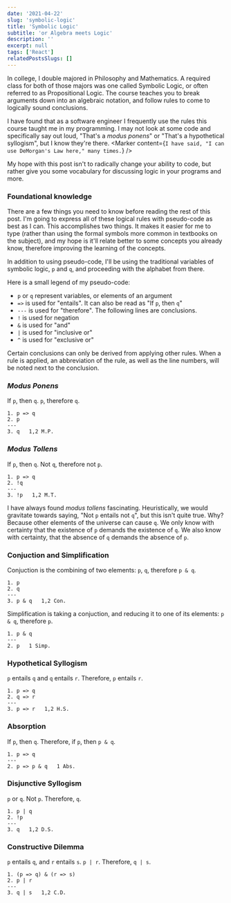 ```yaml
---
date: '2021-04-22'
slug: 'symbolic-logic'
title: 'Symbolic Logic'
subtitle: 'or Algebra meets Logic'
description: ''
excerpt: null
tags: ['React']
relatedPostsSlugs: []
---
```


In college, I double majored in Philosophy and Mathematics. A required class for both of those majors was one called Symbolic Logic, or often referred to as Propositional Logic. The course teaches you to break arguments down into an algebraic notation, and follow rules to come to logically sound conclusions.

I have found that as a software engineer I frequently use the rules this course taught me in my programming. I may not look at some code and specifically say out loud, "That's a _modus ponens_" or "That's a hypothetical syllogism", but I know they're there. <Marker content={`I have said, "I can use DeMorgan's Law here," many times.`} />

My hope with this post isn't to radically change your ability to code, but rather give you some vocabulary for discussing logic in your programs and more.

### Foundational knowledge

There are a few things you need to know before reading the rest of this post. I'm going to express all of these logical rules with pseudo-code as best as I can. This accomplishes two things. It makes it easier for me to type (rather than using the formal symbols more common in textbooks on the subject), and my hope is it'll relate better to some concepts you already know, therefore improving the learning of the concepts.

In addition to using pseudo-code, I'll be using the traditional variables of symbolic logic, `p` and `q`, and proceeding with the alphabet from there.

Here is a small legend of my pseudo-code:

- `p` or `q` represent variables, or elements of an argument
- `=>` is used for "entails". It can also be read as "If `p`, then `q`"
- `---` is used for "therefore". The following lines are conclusions.
- `!` is used for negation
- `&` is used for "and"
- `|` is used for "inclusive or"
- `^` is used for "exclusive or"

Certain conclusions can only be derived from applying other rules. When a rule is applied, an abbreviation of the rule, as well as the line numbers, will be noted next to the conclusion.

### _Modus Ponens_

If `p`, then `q`. `p`, therefore `q`.

```
1. p => q
2. p
---
3. q   1,2 M.P.
```

### _Modus Tollens_

If `p`, then `q`. Not `q`, therefore not `p`.

```
1. p => q
2. !q
---
3. !p   1,2 M.T.
```

I have always found _modus tollens_ fascinating. Heuristically, we would gravitate towards saying, "Not `p` entails not `q`", but this isn't quite true. Why? Because other elements of the universe can cause `q`. We only know with certainty that the existence of `p` demands the existence of `q`. We also know with certainty, that the absence of `q` demands the absence of `p`.

### Conjuction and Simplification

Conjuction is the combining of two elements: `p`, `q`, therefore `p & q`.

```
1. p
2. q
---
3. p & q   1,2 Con.
```

Simplification is taking a conjuction, and reducing it to one of its elements: `p & q`, therefore `p`.

```
1. p & q
---
2. p   1 Simp.
```

### Hypothetical Syllogism

`p` entails `q` and `q` entails `r`. Therefore, `p` entails `r`.

```
1. p => q
2. q => r
---
3. p => r   1,2 H.S.
```

### Absorption

If `p`, then `q`. Therefore, if `p`, then `p & q`.

```
1. p => q
---
2. p => p & q   1 Abs.
```

### Disjunctive Syllogism

`p` or `q`. Not `p`. Therefore, `q`.

```
1. p | q
2. !p
---
3. q   1,2 D.S.
```

### Constructive Dilemma

`p` entails `q`, and `r` entails `s`. `p | r`. Therefore, `q | s`.

```
1. (p => q) & (r => s)
2. p | r
---
3. q | s   1,2 C.D.
```
